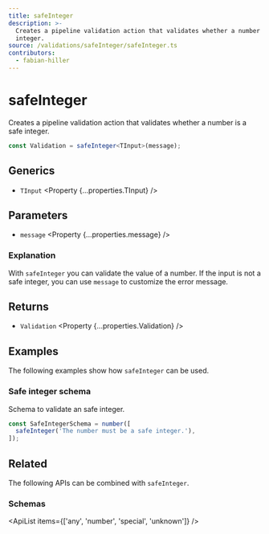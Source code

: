 ```yaml
---
title: safeInteger
description: >-
  Creates a pipeline validation action that validates whether a number is a safe 
  integer.
source: /validations/safeInteger/safeInteger.ts
contributors:
  - fabian-hiller
---
```



# safeInteger

Creates a pipeline validation action that validates whether a number is a safe integer.

```ts
const Validation = safeInteger<TInput>(message);
```

## Generics

- `TInput` <Property {...properties.TInput} />

## Parameters

- `message` <Property {...properties.message} />

### Explanation

With `safeInteger` you can validate the value of a number. If the input is not a safe integer, you can use `message` to customize the error message.

## Returns

- `Validation` <Property {...properties.Validation} />

## Examples

The following examples show how `safeInteger` can be used.

### Safe integer schema

Schema to validate an safe integer.

```ts
const SafeIntegerSchema = number([
  safeInteger('The number must be a safe integer.'),
]);
```

## Related

The following APIs can be combined with `safeInteger`.

### Schemas

<ApiList items={['any', 'number', 'special', 'unknown']} />
